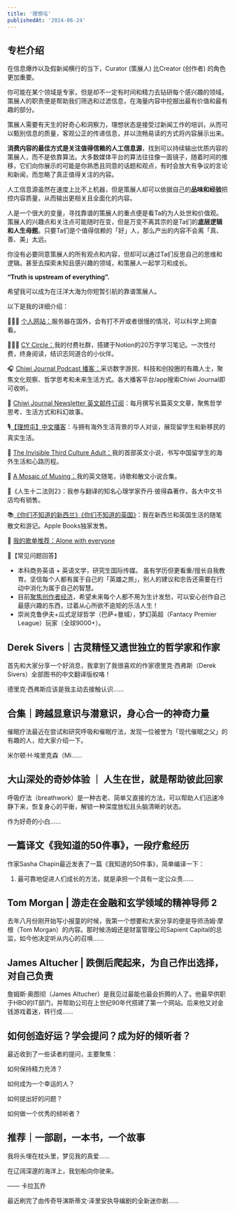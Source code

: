 ```yaml
---
title: '理想屯'
publishedAt: '2024-06-24'
---
```


## 专栏介绍

在信息爆炸以及假新闻横行的当下，Curator (策展人) 比Creator (创作者) 的角色更加重要。

你可能在某个领域是专家，但是却不一定有时间和精力去钻研每个感兴趣的领域。策展人的职责便是帮助我们筛选和过滤信息，在海量内容中挖掘出最有价值和最有趣的部分。

策展人需要有天生的好奇心和洞察力，理想状态是接受过新闻工作的培训，从而可以甄别信息的质量，客观公正的传递信息，并以流畅易读的方式将内容展示出来。

**消费内容的最佳方式是关注值得信赖的人工信息源**，找到可以持续输出优质内容的策展人，而不是依靠算法。大多数媒体平台的算法往往像一面镜子，随着时间的推移，它们向你展示的可能是你熟悉且同意的话题和观点，有时会放大有争议的言论和新闻，而忽略了真正值得关注的内容。

人工信息源虽然在速度上比不上机器，但是策展人却可以依据自己的**品味和经验**把控内容质量，从而输出更相关且全面化的内容。

人是一个很大的变量，寻找靠谱的策展人的重点便是看Ta的为人处世和价值观。策展人的兴趣点和关注点可能随时在变，但是万变不离其宗的是Ta们的**底层逻辑和人生母题**。只要Ta们是个值得信赖的「好」人，那么产出的内容不会离「真、善、美」太远。

你没有必要同意策展人的所有观点和内容，但却可以通过Ta们反思自己的思维和逻辑。甚至去探索未知且感兴趣的领域，和策展人一起学习和成长。

**“Truth is upstream of everything”.**

希望我可以成为在汪洋大海为你短暂引航的靠谱策展人。

以下是我的详细介绍：

👩🏻‍💻 [个人网站：](https://www.camelliayang.com/)服务器在国外，会有打不开或者很慢的情况，可以科学上网查看。

👩🏻‍🎓 [CY Circle：](https://cycircle.camelliayang.com/)我的付费社群，搭建于Notion的20万字学习笔记。一次性付费，终身阅读，结识志同道合的小伙伴。

🎧 [Chiwi Journal Podcast 播客：](https://podcasters.spotify.com/pod/show/chiwi-journal)采访数字游民、科技和创投圈的有趣人士，聚焦文化观察、哲学思考和未来生活方式。各大播客平台/app搜索Chiwi Journal即可收听。

💌 [Chiwi Journal Newsletter 英文邮件订阅](https://chiwijournal.substack.com/)：每月撰写长篇英文文章，聚焦哲学思考、生活方式和科幻故事。

🎙[【理想屯】中文播客](https://www.xiaoyuzhoufm.com/podcast/5e4bbbc9418a84a046eaa74e)：与拥有海外生活背景的华人对谈，展现留学生和新移民的真实生活。

📖 [The Invisible Third Culture Adult：](https://www.amazon.com/Invisible-Third-Culture-Adult-reality-ebook/dp/B089S4BJQT)我的首部英文小说，书写中国留学生的海外生活和心路历程。

🐴 [A Mosaic of Musing：](https://www.amazon.com/Mosaic-Musings-Collections-Proses-Stories-ebook/dp/B0BR47LRHN)我的英文随笔，诗歌和散文小说合集。

🦞《人生十二法则2》：我参与翻译的知名心理学家乔丹·彼得森著作，各大中文书店均有销售。

📚[《你们不知道的新西兰》](https://books.apple.com/us/book/%E4%BD%A0%E4%BB%AC%E4%B8%8D%E7%9F%A5%E9%81%93%E7%9A%84%E6%96%B0%E8%A5%BF%E5%85%B0/id1510123342)[《你们不知道的英国》](https://books.apple.com/us/book/%E4%BD%A0%E4%BB%AC%E4%B8%8D%E7%9F%A5%E9%81%93%E7%9A%84%E8%8B%B1%E5%9B%BD/id1602125172)：我在新西兰和英国生活的随笔散文和游记。Apple Books独家发售。

🎵 [我的歌单推荐：Alone with everyone]( https://open.spotify.com/playlist/4yPqKyWlPs6qlYpATJyoNR)

💯【常见问题回答】

* 本科商务英语 + 英语文学，研究生国际传媒。 虽有学历但更看重/擅长自我教育。坚信每个人都有属于自己的「英雄之旅」，别人的建议和忠告还需要在行动中消化为属于自己的智慧。
* 目前[聚焦创作者经济](https://www.osv.llc/)，希望未来每个人都不用为生计发愁，可以安心创作自己最感兴趣的东西，过着从心所欲不逾矩的乐活人生！
* 崇尚克鲁伊夫+瓜式足球哲学（巴萨+曼城），梦幻英超（Fantacy Premier League）玩家（全球9000+）。


## Derek Sivers｜古灵精怪又遗世独立的哲学家和作家
首先和大家分享一个好消息，我拿到了我很喜欢的作家德里克·西弗斯（Derek Sivers）全部图书的中文翻译版权咯！

德里克·西弗斯应该是我主动去接触认识......

## 合集｜跨越显意识与潜意识，身心合一的神奇力量
催眠疗法最近在尝试和研究呼吸和催眠疗法，发现一位被誉为「现代催眠之父」的有趣的人，给大家介绍一下。

米尔顿·H·埃里克森（Mi......

## 大山深处的奇妙体验 ｜ 人生在世，就是帮助彼此回家
呼吸疗法（breathwork）是一种古老、简单又直接的方法，可以帮助人们迅速冷静下来，恢复身心的平衡，解锁一种深度放松且头脑清晰的状态。

作为好奇的小白......

## 一篇译文《我知道的50件事》，一段疗愈经历
作家Sasha Chapin最近发表了一篇《我知道的50件事》，简单编译一下：

1. 最可靠地促进人们成长的方法，就是承担一个具有一定公众责......

## Tom Morgan | 游走在金融和玄学领域的精神导师 2
去年八月份刚开始写小报童的时候，我第一个想要和大家分享的便是导师汤姆·摩根（Tom Morgan）的内容。那时候汤姆还是财富管理公司Sapient Capital的总监，如今他决定听从内心的召唤......

## James Altucher | 跌倒后爬起来，为自己作出选择，对自己负责
詹姆斯·奥图彻（James Altucher）是我见过最能也最会折腾的人了。他最早供职于HBO的IT部门，并帮助公司在上世纪90年代搭建了第一个网站。后来他又对金钱游戏着迷，转行成......

## 如何创造好运？学会提问？成为好的倾听者？
最近收到了一些读者的提问，主要聚焦：

如何保持精力充沛？

如何成为一个幸运的人？

如何提出好的问题？

如何做一个优秀的倾听者？

## 推荐｜一部剧，一本书，一个故事
我将头埋在枕头里，梦见我的真爱……

在辽阔深邃的海洋上，我划船向你驶来。

—— 卡拉瓦乔

最近刷完了由传奇导演斯蒂文·泽里安执导编剧的全新迷你剧......
